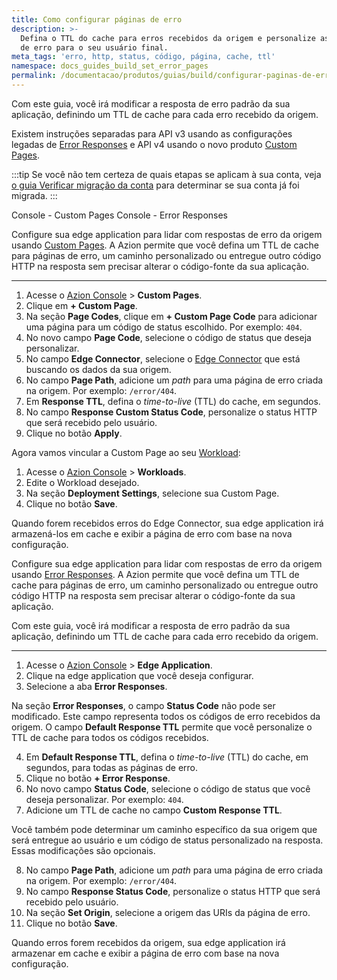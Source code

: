 ```yaml
---
title: Como configurar páginas de erro
description: >-
  Defina o TTL do cache para erros recebidos da origem e personalize as páginas
  de erro para o seu usuário final.
meta_tags: 'erro, http, status, código, página, cache, ttl'
namespace: docs_guides_build_set_error_pages
permalink: /documentacao/produtos/guias/build/configurar-paginas-de-erro/
---
```



<Apiv4Rollout />

Com este guia, você irá modificar a resposta de erro padrão da sua aplicação, definindo um TTL de cache para cada erro recebido da origem.

Existem instruções separadas para API v3 usando as configurações legadas de [Error Responses](/pt-br/documentacao/produtos/build/edge-application/error-responses/) e API v4 usando o novo produto [Custom Pages](/pt-br/documentacao/produtos/secure/custom-pages/).

:::tip
Se você não tem certeza de quais etapas se aplicam à sua conta, veja [o guia Verificar migração da conta](/pt-br/documentacao/produtos/guias/verificar-migracao-conta/) para determinar se sua conta já foi migrada.
:::

<Tabs client:visible>
    <Fragment slot="tab.consolecustompages">Console - Custom Pages</Fragment>
    <Fragment slot="tab.consoleerrorresponses">Console - Error Responses</Fragment>

<Fragment slot="panel.consolecustompages">

Configure sua edge application para lidar com respostas de erro da origem usando [Custom Pages](/pt-br/documentacao/produtos/secure/custom-pages/). A Azion permite que você defina um TTL de cache para páginas de erro, um caminho personalizado ou entregue outro código HTTP na resposta sem precisar alterar o código-fonte da sua aplicação.


---

1. Acesse o [Azion Console](/pt-br/documentacao/produtos/guias/como-acessar-o-azion-console/) > **Custom Pages**.
2. Clique em **+ Custom Page**.
3. Na seção **Page Codes**, clique em **+ Custom Page Code** para adicionar uma página para um código de status escolhido. Por exemplo: `404`.
4. No novo campo **Page Code**, selecione o código de status que deseja personalizar.
5. No campo **Edge Connector**, selecione o [Edge Connector](/pt-br/documentacao/produtos/secure/edge-connector/) que está buscando os dados da sua origem.
6. No campo **Page Path**, adicione um *path* para uma página de erro criada na origem. Por exemplo: `/error/404`.
7. Em **Response TTL**, defina o *time-to-live* (TTL) do cache, em segundos.
8. No campo **Response Custom Status Code**, personalize o status HTTP que será recebido pelo usuário.
9. Clique no botão **Apply**.

Agora vamos vincular a Custom Page ao seu [Workload](/pt-br/documentacao/produtos/secure/workloads/):

1. Acesse o [Azion Console](/pt-br/documentacao/produtos/guias/como-acessar-o-azion-console/) > **Workloads**.
2. Edite o Workload desejado.
3. Na seção **Deployment Settings**, selecione sua Custom Page.
4. Clique no botão **Save**.

Quando forem recebidos erros do Edge Connector, sua edge application irá armazená-los em cache e exibir a página de erro com base na nova configuração.

</Fragment>

<Fragment slot="panel.consoleerrorresponses">

Configure sua edge application para lidar com respostas de erro da origem usando [Error Responses](/pt-br/documentacao/produtos/build/edge-application/error-responses/). A Azion permite que você defina um TTL de cache para páginas de erro, um caminho personalizado ou entregue outro código HTTP na resposta sem precisar alterar o código-fonte da sua aplicação.

Com este guia, você irá modificar a resposta de erro padrão da sua aplicação, definindo um TTL de cache para cada erro recebido da origem.

---

1. Acesse o [Azion Console](/pt-br/documentacao/produtos/guias/como-acessar-o-azion-console/) > **Edge Application**.
2. Clique na edge application que você deseja configurar.
3. Selecione a aba **Error Responses**.

Na seção **Error Responses**, o campo **Status Code** não pode ser modificado. Este campo representa todos os códigos de erro recebidos da origem. O campo **Default Response TTL** permite que você personalize o TTL de cache para todos os códigos recebidos.

4. Em **Default Response TTL**, defina o *time-to-live* (TTL) do cache, em segundos, para todas as páginas de erro.
5. Clique no botão **+ Error Response**.
6. No novo campo **Status Code**, selecione o código de status que você deseja personalizar. Por exemplo: `404`.
7. Adicione um TTL de cache no campo **Custom Response TTL**.

Você também pode determinar um caminho específico da sua origem que será entregue ao usuário e um código de status personalizado na resposta. Essas modificações são opcionais.

8. No campo **Page Path**, adicione um *path* para uma página de erro criada na origem. Por exemplo: `/error/404`.
9. No campo **Response Status Code**, personalize o status HTTP que será recebido pelo usuário.
10. Na seção **Set Origin**, selecione a origem das URIs da página de erro.
11. Clique no botão **Save**.

Quando erros forem recebidos da origem, sua edge application irá armazenar em cache e exibir a página de erro com base na nova configuração.

</Fragment>
</Tabs>
